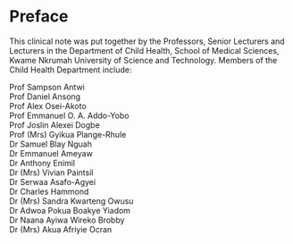 # Preface {.unnumbered}

This clinical note was put together by the Professors, Senior Lecturers and Lecturers in the Department of Child Health, School of Medical Sciences, Kwame Nkrumah University of Science and Technology. Members of the Child Health Department include:

Prof Sampson Antwi  
Prof Daniel Ansong  
Prof Alex Osei-Akoto  
Prof Emmanuel O. A. Addo-Yobo  
Prof Joslin Alexei Dogbe  
Prof (Mrs) Gyikua Plange-Rhule  
Dr Samuel Blay Nguah  
Dr Emmanuel Ameyaw  
Dr Anthony Enimil  
Dr (Mrs) Vivian Paintsil  
Dr Serwaa Asafo-Agyei  
Dr Charles Hammond  
Dr (Mrs) Sandra Kwarteng Owusu  
Dr Adwoa Pokua Boakye Yiadom  
Dr Naana Ayiwa Wireko Brobby  
Dr (Mrs) Akua Afriyie Ocran
